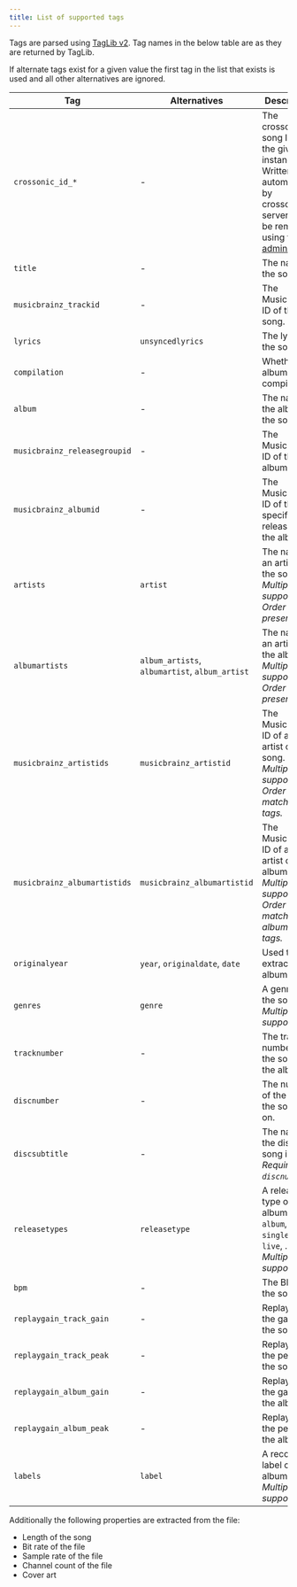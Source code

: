```yaml
---
title: List of supported tags
---
```


Tags are parsed using [TagLib v2](https://taglib.org/). Tag names in the below table are as they are returned by TagLib.

If alternate tags exist for a given value the first tag in the list that exists is used and all other alternatives are ignored.

| Tag | Alternatives | Description |
| --- | --- | --- |
| `crossonic_id_*` | - | The crossonic song ID for the given instance. Written automatically by crossonic-server. Can be removed using the [admin CLI](/server/admin#remove-crossonic_id-tags). |
| `title` | - | The name of the song. |
| `musicbrainz_trackid` | - | The MusicBrainz ID of the song. |
| `lyrics` | `unsyncedlyrics` | The lyrics of the song. |
| `compilation` | - | Whether the album is a compilation. |
| `album` | - | The name of the album of the song. |
| `musicbrainz_releasegroupid` | - | The MusicBrainz ID of the album. |
| `musicbrainz_albumid` | - | The MusicBrainz ID of the specific release of the album. |
| `artists` | `artist` | The name of an artist of the song. *Multiple tags supported. Order is preserved.* |
| `albumartists` | `album_artists`, `albumartist`, `album_artist` | The name of an artist of the album. *Multiple tags supported. Order is preserved.* |
| `musicbrainz_artistids` | `musicbrainz_artistid` | The MusicBrainz ID of an artist of the song. *Multiple tags supported. Order should match artist tags.* |
| `musicbrainz_albumartistids` | `musicbrainz_albumartistid` | The MusicBrainz ID of an artist of the album. *Multiple tags supported. Order should match albumartist tags.* |
| `originalyear` | `year`, `originaldate`, `date` | Used to extract the album year. |
| `genres` | `genre` | A genre of the song. *Multiple tags supported.* |
| `tracknumber` | - | The track number of the song on the album. |
| `discnumber` | - | The number of the disc the song is on. |
| `discsubtitle` | - | The name of the disc the song is on. *Requires `discnumber`.* |
| `releasetypes` | `releasetype` | A release type of the album, e.g. `album`, `single`, `ep`, `live`, …. *Multiple tags supported.* |
| `bpm` | - | The BPM of the song. |
| `replaygain_track_gain` | - | ReplayGain: the gain of the song. |
| `replaygain_track_peak` | - | ReplayGain: the peak of the song. |
| `replaygain_album_gain` | - | ReplayGain: the gain of the album. |
| `replaygain_album_peak` | - | ReplayGain: the peak of the album. |
| `labels` | `label` | A record label of the album. *Multiple tags supported.* |

Additionally the following properties are extracted from the file:
- Length of the song
- Bit rate of the file
- Sample rate of the file
- Channel count of the file
- Cover art